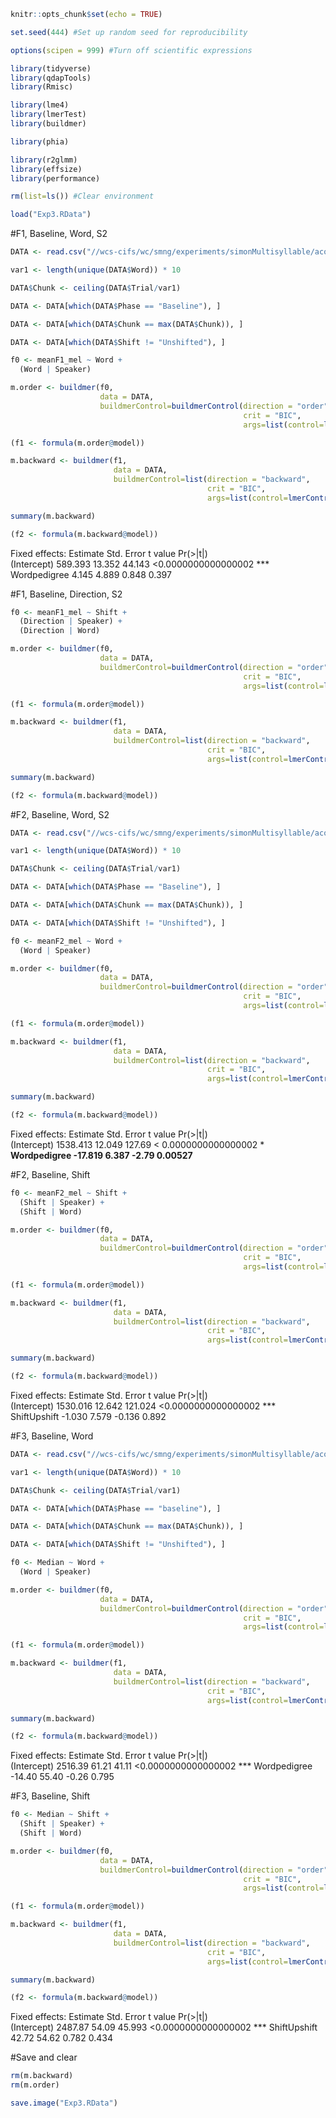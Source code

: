 
```r
knitr::opts_chunk$set(echo = TRUE)

set.seed(444) #Set up random seed for reproducibility

options(scipen = 999) #Turn off scientific expressions

library(tidyverse)
library(qdapTools)
library(Rmisc)

library(lme4)
library(lmerTest)
library(buildmer)

library(phia)

library(r2glmm)
library(effsize)
library(performance)

rm(list=ls()) #Clear environment

load("Exp3.RData")
```

#F1, Baseline, Word, S2

```r
DATA <- read.csv("//wcs-cifs/wc/smng/experiments/simonMultisyllable/acousticdata/R_Zyy/Manuscript/F1_Exp3_S2.csv")

var1 <- length(unique(DATA$Word)) * 10

DATA$Chunk <- ceiling(DATA$Trial/var1)

DATA <- DATA[which(DATA$Phase == "Baseline"), ]

DATA <- DATA[which(DATA$Chunk == max(DATA$Chunk)), ]

DATA <- DATA[which(DATA$Shift != "Unshifted"), ]
```

```r
f0 <- meanF1_mel ~ Word + 
  (Word | Speaker)

m.order <- buildmer(f0,
                    data = DATA,
                    buildmerControl=buildmerControl(direction = "order",
                                                    crit = "BIC", 
                                                    args=list(control=lmerControl(optimizer='bobyqa'))))

(f1 <- formula(m.order@model))

m.backward <- buildmer(f1,
                       data = DATA,
                       buildmerControl=list(direction = "backward",
                                            crit = "BIC", 
                                            args=list(control=lmerControl(optimizer='bobyqa'))))

summary(m.backward)

(f2 <- formula(m.backward@model))
```

Fixed effects:
             Estimate Std. Error t value            Pr(>|t|)    
(Intercept)   589.393     13.352  44.143 <0.0000000000000002 ***
Wordpedigree    4.145      4.889   0.848               0.397    


#F1, Baseline, Direction, S2

```r
f0 <- meanF1_mel ~ Shift + 
  (Direction | Speaker) + 
  (Direction | Word)

m.order <- buildmer(f0,
                    data = DATA,
                    buildmerControl=buildmerControl(direction = "order",
                                                    crit = "BIC", 
                                                    args=list(control=lmerControl(optimizer='bobyqa'))))

(f1 <- formula(m.order@model))

m.backward <- buildmer(f1,
                       data = DATA,
                       buildmerControl=list(direction = "backward",
                                            crit = "BIC", 
                                            args=list(control=lmerControl(optimizer='bobyqa'))))

summary(m.backward)

(f2 <- formula(m.backward@model))
```

#F2, Baseline, Word, S2
```r
DATA <- read.csv("//wcs-cifs/wc/smng/experiments/simonMultisyllable/acousticdata/R_Zyy/Manuscript/F2_Exp3_S2.csv")

var1 <- length(unique(DATA$Word)) * 10

DATA$Chunk <- ceiling(DATA$Trial/var1)

DATA <- DATA[which(DATA$Phase == "Baseline"), ]

DATA <- DATA[which(DATA$Chunk == max(DATA$Chunk)), ]

DATA <- DATA[which(DATA$Shift != "Unshifted"), ]

```

```r
f0 <- meanF2_mel ~ Word + 
  (Word | Speaker)

m.order <- buildmer(f0,
                    data = DATA,
                    buildmerControl=buildmerControl(direction = "order",
                                                    crit = "BIC", 
                                                    args=list(control=lmerControl(optimizer='bobyqa'))))

(f1 <- formula(m.order@model))

m.backward <- buildmer(f1,
                       data = DATA,
                       buildmerControl=list(direction = "backward",
                                            crit = "BIC", 
                                            args=list(control=lmerControl(optimizer='bobyqa'))))

summary(m.backward)

(f2 <- formula(m.backward@model))

```

Fixed effects:
             Estimate Std. Error t value             Pr(>|t|)    
(Intercept)  1538.413     12.049  127.69 < 0.0000000000000002 ***
Wordpedigree  -17.819      6.387   -2.79              0.00527 ** 

#F2, Baseline, Shift

```r
f0 <- meanF2_mel ~ Shift + 
  (Shift | Speaker) + 
  (Shift | Word)

m.order <- buildmer(f0,
                    data = DATA,
                    buildmerControl=buildmerControl(direction = "order",
                                                    crit = "BIC", 
                                                    args=list(control=lmerControl(optimizer='bobyqa'))))

(f1 <- formula(m.order@model))

m.backward <- buildmer(f1,
                       data = DATA,
                       buildmerControl=list(direction = "backward",
                                            crit = "BIC", 
                                            args=list(control=lmerControl(optimizer='bobyqa'))))

summary(m.backward)

(f2 <- formula(m.backward@model))
```

Fixed effects:
             Estimate Std. Error t value            Pr(>|t|)    
(Intercept)  1530.016     12.642 121.024 <0.0000000000000002 ***
ShiftUpshift   -1.030      7.579  -0.136               0.892

#F3, Baseline, Word
```r
DATA <- read.csv("//wcs-cifs/wc/smng/experiments/simonMultisyllable/acousticdata/R_Zyy/Manuscript/F3_Exp3_S2.csv")

var1 <- length(unique(DATA$Word)) * 10

DATA$Chunk <- ceiling(DATA$Trial/var1)

DATA <- DATA[which(DATA$Phase == "baseline"), ]

DATA <- DATA[which(DATA$Chunk == max(DATA$Chunk)), ]

DATA <- DATA[which(DATA$Shift != "Unshifted"), ]
```

```r
f0 <- Median ~ Word + 
  (Word | Speaker)

m.order <- buildmer(f0,
                    data = DATA,
                    buildmerControl=buildmerControl(direction = "order",
                                                    crit = "BIC", 
                                                    args=list(control=lmerControl(optimizer='bobyqa'))))

(f1 <- formula(m.order@model))

m.backward <- buildmer(f1,
                       data = DATA,
                       buildmerControl=list(direction = "backward",
                                            crit = "BIC", 
                                            args=list(control=lmerControl(optimizer='bobyqa'))))

summary(m.backward)

(f2 <- formula(m.backward@model))
```

Fixed effects:
             Estimate Std. Error t value            Pr(>|t|)    
(Intercept)   2516.39      61.21   41.11 <0.0000000000000002 ***
Wordpedigree   -14.40      55.40   -0.26               0.795  

#F3, Baseline, Shift

```r
f0 <- Median ~ Shift + 
  (Shift | Speaker) +
  (Shift | Word)

m.order <- buildmer(f0,
                    data = DATA,
                    buildmerControl=buildmerControl(direction = "order",
                                                    crit = "BIC", 
                                                    args=list(control=lmerControl(optimizer='bobyqa'))))

(f1 <- formula(m.order@model))

m.backward <- buildmer(f1,
                       data = DATA,
                       buildmerControl=list(direction = "backward",
                                            crit = "BIC", 
                                            args=list(control=lmerControl(optimizer='bobyqa'))))

summary(m.backward)

(f2 <- formula(m.backward@model))
```

Fixed effects:
             Estimate Std. Error t value            Pr(>|t|)    
(Intercept)   2487.87      54.09  45.993 <0.0000000000000002 ***
ShiftUpshift    42.72      54.62   0.782               0.434  

#Save and clear

```r
rm(m.backward)
rm(m.order)

save.image("Exp3.RData")
```

